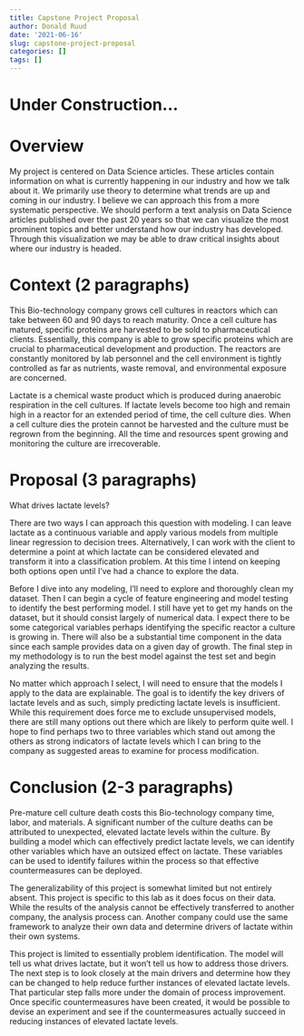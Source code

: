 ```yaml
---
title: Capstone Project Proposal
author: Donald Ruud
date: '2021-06-16'
slug: capstone-project-proposal
categories: []
tags: []
---
```

# Under Construction...


# Overview

My project is centered on Data Science articles. These articles contain information on what is currently happening in our industry and how we talk about it. We primarily use theory to determine what trends are up and coming in our industry. I believe we can approach this from a more systematic perspective. We should perform a text analysis on Data Science articles published over the past 20 years so that we can visualize the most prominent topics and better understand how our industry has developed. Through this visualization we may be able to draw critical insights about where our industry is headed.

# Context (2 paragraphs)

This Bio-technology company grows cell cultures in reactors which can take between 60 and 90 days to reach maturity. Once a cell culture has matured, specific proteins are harvested to be sold to pharmaceutical clients. Essentially, this company is able to grow specific proteins which are crucial to pharmaceutical development and production. The reactors are constantly monitored by lab personnel and the cell environment is tightly controlled as far as nutrients, waste removal, and environmental exposure are concerned.

Lactate is a chemical waste product which is produced during anaerobic respiration in the cell cultures. If lactate levels become too high and remain high in a reactor for an extended period of time, the cell culture dies. When a cell culture dies the protein cannot be harvested and the culture must be regrown from the beginning. All the time and resources spent growing and monitoring the culture are irrecoverable.

# Proposal (3 paragraphs)

What drives lactate levels?

There are two ways I can approach this question with modeling. I can leave lactate as a continuous variable and apply various models from multiple linear regression to decision trees. Alternatively, I can work with the client to determine a point at which lactate can be considered elevated and transform it into a classification problem. At this time I intend on keeping both options open until I've had a chance to explore the data.

Before I dive into any modeling, I'll need to explore and thoroughly clean my dataset. Then I can begin a cycle of feature engineering and model testing to identify the best performing model. I still have yet to get my hands on the dataset, but it should consist largely of numerical data. I expect there to be some categorical variables perhaps identifying the specific reactor a culture is growing in. There will also be a substantial time component in the data since each sample provides data on a given day of growth. The final step in my methodology is to run the best model against the test set and begin analyzing the results.

No matter which approach I select, I will need to ensure that the models I apply to the data are explainable. The goal is to identify the key drivers of lactate levels and as such, simply predicting lactate levels is insufficient. While this requirement does force me to exclude unsupervised models, there are still many options out there which are likely to perform quite well. I hope to find perhaps two to three variables which stand out among the others as strong indicators of lactate levels which I can bring to the company as suggested areas to examine for process modification.

# Conclusion (2-3 paragraphs)

Pre-mature cell culture death costs this Bio-technology company time, labor, and materials. A significant number of the culture deaths can be attributed to unexpected, elevated lactate levels within the culture. By building a model which can effectively predict lactate levels, we can identify other variables which have an outsized effect on lactate. These variables can be used to identify failures within the process so that effective countermeasures can be deployed.

The generalizability of this project is somewhat limited but not entirely absent. This project is specific to this lab as it does focus on their data. While the results of the analysis cannot be effectively transferred to another company, the analysis process can. Another company could use the same framework to analyze their own data and determine drivers of lactate within their own systems.

This project is limited to essentially problem identification. The model will tell us what drives lactate, but it won't tell us how to address those drivers. The next step is to look closely at the main drivers and determine how they can be changed to help reduce further instances of elevated lactate levels. That particular step falls more under the domain of process improvement. Once specific countermeasures have been created, it would be possible to devise an experiment and see if the countermeasures actually succeed in reducing instances of elevated lactate levels.